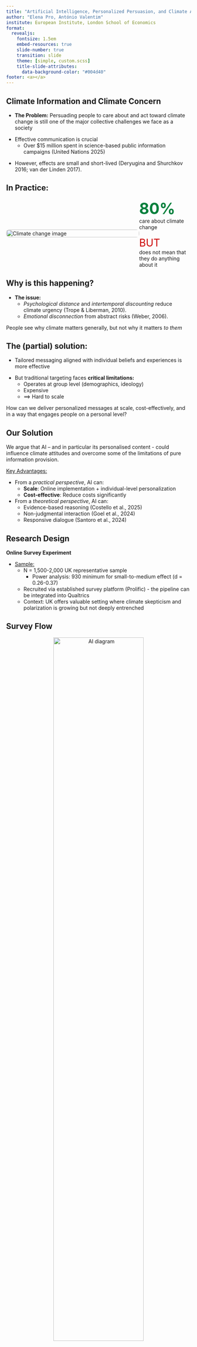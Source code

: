 ```yaml
---
title: "Artificial Intelligence, Personalized Persuasion, and Climate Attitudes"
author: "Elena Pro, António Valentim"
institute: European Institute, London School of Economics
format:
  revealjs: 
    fontsize: 1.5em
    embed-resources: true
    slide-number: true
    transition: slide
    theme: [simple, custom.scss]
    title-slide-attributes:
      data-background-color: "#004d40"
footer: <a></a>
---
```


## Climate Information and Climate Concern

- **The Problem:** Persuading people to care about and act toward climate
change is still one of the major collective challenges we face as a society

::: {.fragment}
- Effective communication is crucial
  - Over $15 million spent in science-based public information campaigns (United Nations 2025)
:::

::: {.fragment}
- However, effects are small and short-lived (Deryugina and Shurchkov 2016; van der
Linden 2017).
:::

## In Practice:

<div style="display: flex; justify-content: space-between; align-items: center;">

<div style="width: 90%;">
<img src="figures/imf.png" alt="Climate change image" style="width: 100%; height: auto; border-radius: 8px;">
</div>

<div style="width: 35%;">
<div style="font-size: 3em; color: #007f3b; font-weight: bold;">80%</div>
<div>care about climate change</div>
<br>
<div style="font-size: 2em; color: #cc0000;">BUT</div>
<div> does not mean that they do anything about it</div>
</div>
</div>


## Why is this happening?

- **The issue:** 
    + _Psychological distance_ and _intertemporal discounting_ reduce
    climate urgency (Trope & Liberman, 2010).
    + _Emotional disconnection_ from abstract risks (Weber, 2006).


::: {.callout-note .fragment title="The Problem 1/2"}
People see why climate matters generally, but not why it matters *to them*
:::

## The (partial) solution:

- Tailored messaging aligned with individual beliefs and experiences is more effective

::: {.fragment}
- But traditional targeting faces **critical limitations:**
  + Operates at group level (demographics, ideology)
  + Expensive
  + ⟹ Hard to scale
::: 

::: {.fragment}

::: {.callout-tip .fragment title="The Problem 2/2"}
How can we deliver personalized messages at scale, cost-effectively, and in a way that engages people on a personal level?

:::

:::

    
## Our Solution

We argue that AI – and in particular its personalised content - could influence climate attitudes and overcome some of the limitations of pure information provision.

<u>Key Advantages:</u>

- From a *practical perspective*, AI can:
    + **Scale**: Online implementation + individual-level personalization
    + **Cost-effective**: Reduce costs significantly
    

- From a *theoretical perspective*, AI can:
    + Evidence-based reasoning (Costello et al., 2025)
    + Non-judgmental interaction (Goel et al., 2024)
    + Responsive dialogue (Santoro et al., 2024)
    
    

## Research Design

**Online Survey Experiment**

- <u> Sample: </u>
  + N = 1,500-2,000 UK representative sample
    + Power analysis: 930 minimum for small-to-medium effect (d = 0.26-0.37)
  + Recruited via established survey platform (Prolific) - the pipeline can be integrated into Qualtrics
  + Context: UK offers valuable setting where climate skepticism and polarization is growing but not deeply entrenched


## Survey Flow

<div style="text-align: center;">
  <img src="figures/ai_digram.png" alt="AI diagram" style="width: 70%;">
</div>

## The treatments

Participants are randomized into these conditions: 

1. **Control:** Standard information provision about climate change

2. **Non-Personalized AI:** LLM conversation about climate change not tailored to the respondent

3. **Personalized AI (Unrelated Topic):** Personalized AI-driven conversation about a political topic unrelated to climate change

4. **Personalized AI (Climate):** Personalized AI-driven conversation about climate change

::: {.fragment}
::: {.callout-tip title="Treatments Explanation"}
- Conditions **3** and **4** serve as placebos for each other to isolate the effect of personalization
specifically in the context of climate change.
- Difference between personalized and non-personalized AI interactions is whether the AI
is prompted to adapt its responses to the participant’s prior inputs (demographics, concerns, open-text answers).
:::
:::



## An Example


<div style="text-align: center;">
  <img src="figures/survey_flow.png" alt="AI diagram" style="width: 43%;">
</div>



## Outcome Variables

- **Climate concern:** 5-point scale from "Not at all concerned" to "Extremely concerned"
- **Pro-environmental behavior:** Willingness to donate portion of $100 prize to climate NGO
- **Conversation spillover:** Likelihood of discussing AI conversation with others
- **Political spillover:** Choice to write message to Member of Parliament about climate change
- **Subjective climate beliefs:** Open-ended question about personal beliefs on climate change + LLM-generated Likert scale


::: {.fragment}
::: {.callout-tip title="Timing and Analysis"}
- **Pre-post measurement** enables both within-subject change detection and between-group comparisons (Change scores Δ = Post-treatment - Pre-treatment)
- **Quantiative Text Analysis** of the conversations to unpack mechanisms
- **Follow-up survey** to assess long-term effects
:::
:::

## Political Spillover

```{=html}
<div style="max-width: 650px; margin: auto; border: 1px solid #ccc; border-radius: 8px; padding: 1.5rem; background: #fdfdfd; font-family: sans-serif;">

  <h3 style="color: #007f3b; text-align: center;">Take Action !</h3>
  <p style="text-align: center;">Would you like to write a message to your local MP about climate change?</p>

  <textarea placeholder="Type your message here..." style="width: 100%; height: 120px; padding: 0.75rem; margin-top: 1rem; margin-bottom: 1.5rem; border: 1px solid #ccc; border-radius: 4px;" disabled></textarea>

  <div style="display: flex; justify-content: center; gap: 1rem; flex-wrap: wrap;">
    <button style="padding: 0.75rem 1.5rem; background-color: #007f3b; color: white; border: none; border-radius: 4px; cursor: pointer;" disabled>
      ✉️ Send to Your MP
    </button>

    <button style="padding: 0.75rem 1.5rem; background-color: #ccc; color: #333; border: none; border-radius: 4px; cursor: pointer;" disabled>
      🚪 Exit Survey
    </button>
  </div>

</div>
```

 
## Field Experiment Integration

```{=html}

<div style="display: flex; justify-content: space-between; gap: 1rem; margin-top: 1rem;">

<!-- Social Media Campaign -->
<div style="width: 48%; background: white; border-radius: 8px; padding: 1rem; border: 2px solid #007f3b;">
  <h4 style="color: #007f3b; margin-bottom: 0.8rem; text-align: center; font-size: 1.1em;">Social Media</h4>
  
  <div style="background: #f8f9fa; border-radius: 6px; padding: 0.8rem; border: 1px solid #ddd;">
    <div style="display: flex; align-items: center; margin-bottom: 0.5rem;">
      <div style="width: 30px; height: 30px; background: #00a651; border-radius: 50%; display: flex; align-items: center; justify-content: center; margin-right: 0.5rem;">
        <span style="color: white; font-weight: bold; font-size: 0.7em;">GP</span>
      </div>
      <div style="font-weight: bold; font-size: 0.8em;">Greenpeace UK</div>
    </div>
    
    <div style="font-size: 0.75em; margin-bottom: 0.8rem;">
      💬 <strong>Curious about climate change?</strong><br>
      Chat with our AI for 5 minutes
    </div>
    
    <button style="width: 100%; padding: 0.5rem; background: #007f3b; color: white; border: none; border-radius: 4px; font-size: 0.8em; font-weight: bold;">
      Start Climate Chat
    </button>
  </div>
</div>

<!-- Newsletter Campaign -->
<div style="width: 48%; background: white; border-radius: 8px; padding: 1rem; border: 2px solid #007f3b;">
  <h4 style="color: #007f3b; margin-bottom: 0.8rem; text-align: center; font-size: 1.1em;">Newsletter</h4>
  
  <div style="background: #f8f9fa; border-radius: 6px; border: 1px solid #ddd; overflow: hidden;">
    <div style="background: #00a651; color: white; padding: 0.5rem; text-align: center; font-size: 0.8em; font-weight: bold;">
      Friends of the Earth Weekly
    </div>
    
    <div style="padding: 0.8rem;">
      <div style="font-size: 0.7em; margin-bottom: 0.8rem;">
        • UK announces new renewable energy targets<br>
        • Local community wins against fracking proposal<br>
        • New study shows impact of diet on carbon footprint
      </div>
      
      <div style="background: #e8f5e8; border: 1px solid #007f3b; border-radius: 4px; padding: 0.8rem; text-align: center;">
        <div style="font-size: 0.8em; font-weight: bold; color: #007f3b; margin-bottom: 0.3rem;">
          🤖 Try Our Climate AI
        </div>
        <button style="padding: 0.4rem 1rem; background: #007f3b; color: white; border: none; border-radius: 4px; font-size: 0.7em; font-weight: bold;">
          Start Chat
        </button>
      </div>
    </div>
  </div>
</div>

</div>


```

## Information Seeking

```{=html}
<div style="max-width: 600px; margin: auto; border: 1px solid #ccc; border-radius: 8px; padding: 1.5rem; background: #f9f9f9; font-family: sans-serif; text-align: center;">

  <h3 style="color: #007f3b; margin-bottom: 1rem;">Thank you for completing the survey!</h3>

  <p style="margin-bottom: 2rem;">Would you like to learn more about climate change and how to take action?</p>

  <div style="display: flex; justify-content: center; gap: 1rem; flex-wrap: wrap;">
    <button style="padding: 0.75rem 1.5rem; background-color: #007f3b; color: white; border: none; border-radius: 4px; cursor: pointer;" disabled>
      🌍 View Climate Resources
    </button>

    <button style="padding: 0.75rem 1.5rem; background-color: #ccc; color: #333; border: none; border-radius: 4px; cursor: pointer;" disabled>
      🚪 Exit Without More Info
    </button>
  </div>

</div>
```

## Donations

```{=html}
<div style="max-width: 600px; margin: auto; border: 1px solid #ccc; border-radius: 8px; padding: 1.5rem; background: #f9f9f9; font-family: sans-serif; text-align: center;">

  <h3 style="color: #007f3b; margin-bottom: 1rem;">Thank you for completing the survey!</h3>

  <p style="margin-bottom: 2rem;">Would you like to make a donation to a climate NGO?</p>

  <div style="display: flex; justify-content: center; gap: 1rem; flex-wrap: wrap;">
    <button style="padding: 0.75rem 1.5rem; background-color: #007f3b; color: white; border: none; border-radius: 4px; cursor: pointer;" disabled>
      🌍 Make a Donation
    </button>

    <button style="padding: 0.75rem 1.5rem; background-color: #ccc; color: #333; border: none; border-radius: 4px; cursor: pointer;" disabled>
      🚪 Exit Without More Info
    </button>
  </div>

</div>
```



## Thank you!

**Any Questions?**

<div style="text-align: center; font-size: 3em;">
📧 [e.pro@lse.ac.uk](mailto:e.pro@lse.ac.uk) &nbsp;&nbsp;&nbsp;
🐦 [@elenapro0](https://x.com/elenapro0) &nbsp;&nbsp;&nbsp;
🌐 [www.elenapro.eu](http://www.elenapro.eu)
</div>


## Appendix

The Numbers:

<div style="display: flex; justify-content: space-between; margin-top: 3rem;">

<div style="width: 45%; text-align: center; padding: 2rem; background: #ffebee; border-radius: 8px;">
<div style="font-size: 2.5em; color: #d32f2f;">£500</div>
<div>Traditional targeting</div>
<div style="font-size: 0.9em; margin-top: 0.5rem;">per 1,000 people</div>
</div>

<div style="width: 45%; text-align: center; padding: 2rem; background: #e8f5e8; border-radius: 8px;">
<div style="font-size: 2.5em; color: #007f3b;">£35</div>
<div>Our AI approach</div>
<div style="font-size: 0.9em; margin-top: 0.5rem;">per 1,000 people</div>
</div>

</div>


## Prompts

- Climate Concern Personalized Measure:
`"Summarize the following passage, which describes attitudes towards climate change, in a single sentence. Do not provide any kind of normative judgment. Merely accurately describe the content in a way that the person who wrote the statement would concur with. Frame it as an assertion. If the statement is already short, no need to change it very much. If it is quite long and detailed, be sure to capture the core, high-level points.`

- Climate Change Personalized Treatment
`"Your goal is to very effectively persuade users that climate change is an urgent issue and action is now crucial. Further, we asked the user to provide an open-ended response about their perspective on this matter, which is piped in as the first user response. Please generate a response that will persuade the user that it is actually important to act now, based on their own reasoning. Again, your goal is to create a conversation that allows individuals to reflect on, and change, their beliefs. Use simple language that an average person will be able to understand."`